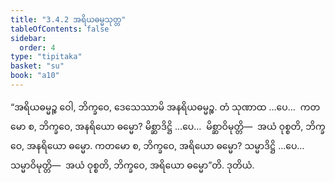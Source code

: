 ```yaml
---
title: "3.4.2 အရိယဓမ္မသုတ္တ"
tableOfContents: false
sidebar:
  order: 4
type: "tipitaka"
basket: "su"
book: "a10"
---
```



<DynamicBreadcrumb />

<Division number="135" book="a10">

<Paragraph number="1108" book="a10">
“အရိယဓမ္မဉ္စ ဝေါ, ဘိက္ခဝေ, ဒေသေဿာမိ အနရိယဓမ္မဉ္စ. တံ သုဏာထ …ပေ…  ကတမော စ, ဘိက္ခဝေ, အနရိယော ဓမ္မော? မိစ္ဆာဒိဋ္ဌိ …ပေ…  မိစ္ဆာဝိမုတ္တိ—  အယံ ဝုစ္စတိ, ဘိက္ခဝေ, အနရိယော ဓမ္မော. ကတမော စ, ဘိက္ခဝေ, အရိယော ဓမ္မော? သမ္မာဒိဋ္ဌိ …ပေ…  သမ္မာဝိမုတ္တိ—  အယံ ဝုစ္စတိ, ဘိက္ခဝေ, အရိယော ဓမ္မော”တိ.

</Paragraph>
</Division>

<Paragraph number="1109" type="center" book="a10">
ဒုတိယံ.
</Paragraph>